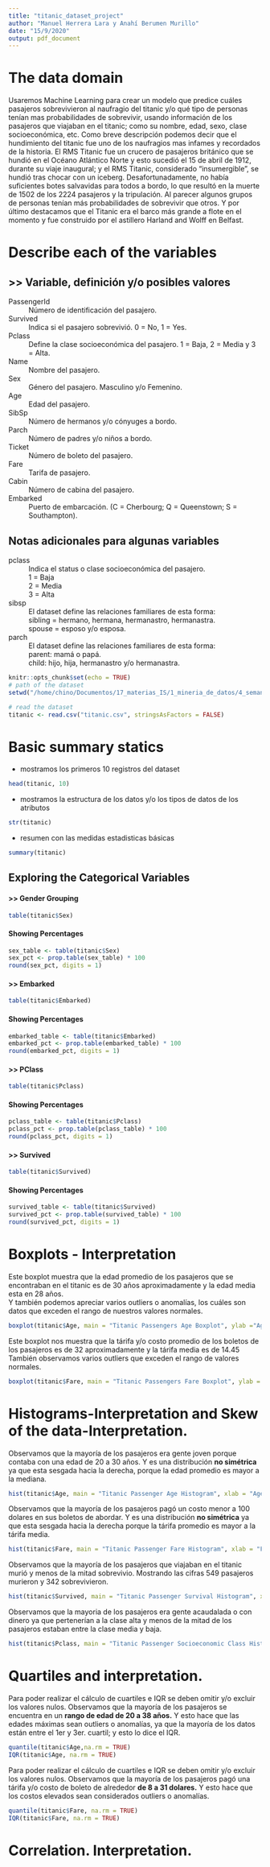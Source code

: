 ```yaml
---
title: "titanic_dataset_project"
author: "Manuel Herrera Lara y Anahí Berumen Murillo"
date: "15/9/2020"
output: pdf_document
---
```


# The data domain
Usaremos Machine Learning para crear un modelo que predice cuáles pasajeros sobrevivieron
al naufragio del titanic y/o qué tipo de personas tenían mas probabilidades de sobrevivir, usando 
información de los pasajeros que viajaban en el titanic; como su nombre, edad, sexo, clase socioeconómica, etc.
Como breve descripción podemos decir que el hundimiento del titanic fue uno de los naufragios
mas infames y recordados de la historia. 
El RMS Titanic fue un crucero de pasajeros británico que se hundió en el Océano Atlántico Norte
y esto sucedió el 15 de abril de 1912, durante su viaje inaugural; y el RMS Titanic, considerado "insumergible", se hundió tras chocar con un iceberg. 
Desafortunadamente, no había suficientes botes salvavidas para todos a bordo, lo que resultó en la muerte de 1502 de los 2224 pasajeros y la tripulación.
Al parecer algunos grupos de personas tenían más probabilidades de sobrevivir que otros.
Y por último destacamos que el Titanic era el barco más grande a flote en el momento y fue construido por el astillero Harland and Wolff en Belfast. 

#  Describe each of the variables
## >> Variable, definición y/o posibles valores
PassengerId
: Número de identificación del pasajero.

Survived
: Indica si el pasajero sobrevivió. 0 = No, 1 = Yes.

Pclass
: Define la clase socioeconómica del pasajero. 1 = Baja, 2 = Media y 3 = Alta.

Name
: Nombre del pasajero.

Sex
: Género del pasajero. Masculino y/o Femenino.

Age
: Edad del pasajero.

SibSp
: Número de hermanos y/o cónyuges a bordo.

Parch
: Número de padres y/o niños a bordo.

Ticket
: Número de boleto del pasajero.

Fare
: Tarifa de pasajero.

Cabin
: Número de cabina del pasajero.

Embarked
: Puerto de embarcación. (C = Cherbourg; Q = Queenstown; S = Southampton).

## Notas adicionales para algunas variables
pclass
: Indica el status o clase socioeconómica del pasajero.
: 1 = Baja
: 2 = Media
: 3 = Alta

sibsp
: El dataset define las relaciones familiares de esta forma:
: sibling = hermano, hermana, hermanastro, hermanastra.
: spouse = esposo y/o esposa.

parch
: El dataset define las relaciones familiares de esta forma:
: parent: mamá o papá.
: child: hijo, hija, hermanastro y/o hermanastra.
  
```r
knitr::opts_chunk$set(echo = TRUE)
# path of the dataset
setwd("/home/chino/Documentos/17_materias_IS/1_mineria_de_datos/4_semana_miniproyecto1/1_titanic_dataset_project_es")

# read the dataset
titanic <- read.csv("titanic.csv", stringsAsFactors = FALSE)
```

# Basic summary statics 
- mostramos los primeros 10 registros del dataset
```r
head(titanic, 10)
``` 

\newpage
- mostramos la estructura de los datos y/o los tipos de datos de los atributos 
```r
str(titanic)
```
  
- resumen con las medidas estadisticas básicas
```r
summary(titanic)
```

\newpage
## Exploring the Categorical Variables
#### >> Gender Grouping
```r
table(titanic$Sex)
```

#### Showing Percentages
```r
sex_table <- table(titanic$Sex)
sex_pct <- prop.table(sex_table) * 100
round(sex_pct, digits = 1)
```


#### >> Embarked
```r
table(titanic$Embarked)
```

#### Showing Percentages
```r
embarked_table <- table(titanic$Embarked)
embarked_pct <- prop.table(embarked_table) * 100
round(embarked_pct, digits = 1)
```

\newpage
#### >> PClass 
```r
table(titanic$Pclass)
```

#### Showing Percentages
```r
pclass_table <- table(titanic$Pclass)
pclass_pct <- prop.table(pclass_table) * 100
round(pclass_pct, digits = 1)
```


#### >> Survived
```r
table(titanic$Survived)
```

#### Showing Percentages
```r
survived_table <- table(titanic$Survived)
survived_pct <- prop.table(survived_table) * 100
round(survived_pct, digits = 1)
```

\newpage
# Boxplots - Interpretation
Este boxplot muestra que la edad promedio de los pasajeros que se encontraban en el titanic
es de 30 años aproximadamente y la edad media esta en 28 años.\
Y también podemos apreciar varios outliers o anomalías, los cuáles son datos que exceden 
el rango de nuestros valores normales.
```r
boxplot(titanic$Age, main = "Titanic Passengers Age Boxplot", ylab ="Age")
```

Este boxplot nos muestra que la tárifa y/o costo promedio de los boletos de los pasajeros
es de 32 aproximadamente y la tárifa media es de 14.45\
También observamos varios outliers que exceden el rango de valores normales.
```r
boxplot(titanic$Fare, main = "Titanic Passengers Fare Boxplot", ylab = "Fare")
```

\newpage
# Histograms-Interpretation and  Skew of the data-Interpretation.
Observamos que la mayoría de los pasajeros era gente joven porque contaba con una edad 
de 20 a 30 años. Y es una distribución **no simétrica** ya que esta sesgada hacia la derecha,
porque la edad promedio es mayor a la mediana.
```r
hist(titanic$Age, main = "Titanic Passenger Age Histogram", xlab = "Age", ylab = "Passengers")
```
\newpage
Observamos que la mayoría de los pasajeros pagó un costo menor a 100 dolares en sus boletos 
de abordar. Y es una distribución **no simétrica** ya que esta sesgada hacia la derecha porque la tárifa promedio es mayor a la tárifa media.
```r
hist(titanic$Fare, main = "Titanic Passenger Fare Histogram", xlab = "Fare", ylab = "Passengers")
```

\newpage
Observamos que la mayoría de los pasajeros que viajaban en el titanic murió y menos de la mitad
sobrevivio. Mostrando las cifras 549 pasajeros murieron y 342 sobrevivieron.
```r
hist(titanic$Survived, main = "Titanic Passenger Survival Histogram", xlab = "Survival", ylab = "Passengers")
```
\newpage
Observamos que la mayoria de los pasajeros era gente acaudalada o con dinero ya que pertenerían a la
clase alta y menos de la mitad de los pasajeros estaban entre la clase media y baja.
```r
hist(titanic$Pclass, main = "Titanic Passenger Socioeconomic Class Histogram", xlab = "Socioeconomic Class", ylab = "Passengers")

```

\newpage
# Quartiles and interpretation.
Para poder realizar el cálculo de cuartiles e IQR se deben omitir y/o excluir los valores nulos.
Observamos que la mayoría de los pasajeros se encuentra en un **rango de edad de 20 a 38 años.**
Y esto hace que las edades máximas sean outliers o anomalías, ya que la mayoría de los datos están entre el 1er y 3er. cuartil; y esto lo dice el IQR.
```r
quantile(titanic$Age,na.rm = TRUE)
IQR(titanic$Age, na.rm = TRUE)
```
Para poder realizar el cálculo de cuartiles e IQR se deben omitir y/o excluir los valores nulos.
Observamos que la mayoría de los pasajeros pagó una tárifa y/o costo de boleto de alrededor 
**de 8 a 31 dolares.** Y esto hace que los costos elevados sean considerados outliers o anomalías.
```r
quantile(titanic$Fare, na.rm = TRUE)
IQR(titanic$Fare, na.rm = TRUE)
```
\newpage
# Correlation. Interpretation.



